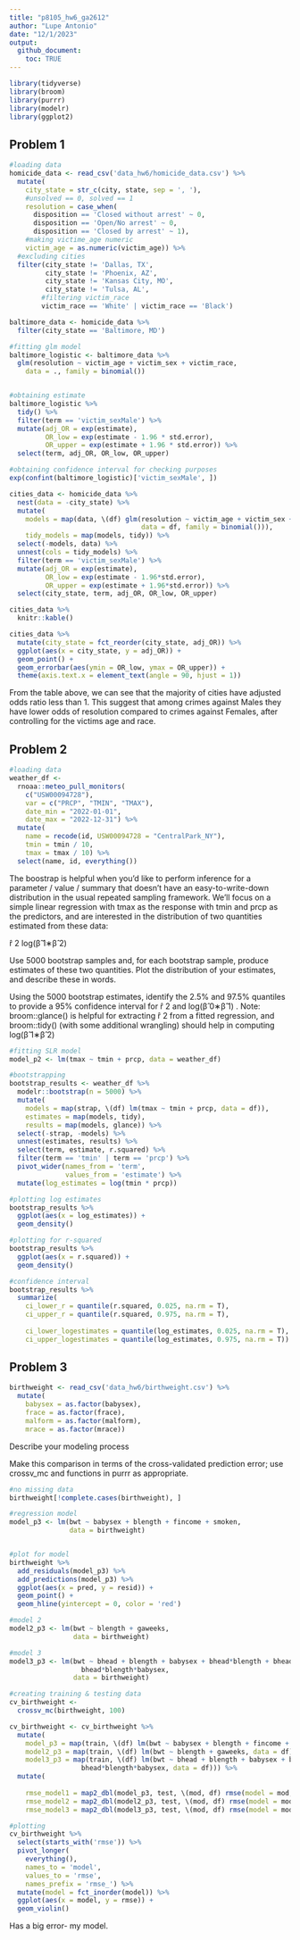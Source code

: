 ```yaml
---
title: "p8105_hw6_ga2612"
author: "Lupe Antonio"
date: "12/1/2023"
output:
  github_document:
    toc: TRUE
---
```


```r
library(tidyverse)
library(broom)
library(purrr)
library(modelr)
library(ggplot2)
```

## Problem 1

```r
#loading data
homicide_data <- read_csv('data_hw6/homicide_data.csv') %>%
  mutate(
    city_state = str_c(city, state, sep = ', '),
    #unsolved == 0, solved == 1
    resolution = case_when(
      disposition == 'Closed without arrest' ~ 0,
      disposition == 'Open/No arrest' ~ 0,
      disposition == 'Closed by arrest' ~ 1),
    #making victime_age numeric
    victim_age = as.numeric(victim_age)) %>%
  #excluding cities
  filter(city_state != 'Dallas, TX',
         city_state != 'Phoenix, AZ',
         city_state != 'Kansas City, MO',
         city_state != 'Tulsa, AL',
        #filtering victim_race
        victim_race == 'White' | victim_race == 'Black')
```


```r
baltimore_data <- homicide_data %>%
  filter(city_state == 'Baltimore, MD')

#fitting glm model
baltimore_logistic <- baltimore_data %>%
  glm(resolution ~ victim_age + victim_sex + victim_race,
    data = ., family = binomial())


#obtaining estimate
baltimore_logistic %>%
  tidy() %>%
  filter(term == 'victim_sexMale') %>%
  mutate(adj_OR = exp(estimate),
         OR_low = exp(estimate - 1.96 * std.error),
         OR_upper = exp(estimate + 1.96 * std.error)) %>%
  select(term, adj_OR, OR_low, OR_upper)

#obtaining confidence interval for checking purposes
exp(confint(baltimore_logistic)['victim_sexMale', ])
```


```r
cities_data <- homicide_data %>%
  nest(data = -city_state) %>%
  mutate(
    models = map(data, \(df) glm(resolution ~ victim_age + victim_sex + victim_race,
                                 data = df, family = binomial())),
    tidy_models = map(models, tidy)) %>%
  select(-models, data) %>%
  unnest(cols = tidy_models) %>%
  filter(term == 'victim_sexMale') %>%
  mutate(adj_OR = exp(estimate),
         OR_low = exp(estimate - 1.96*std.error),
         OR_upper = exp(estimate + 1.96*std.error)) %>%
  select(city_state, term, adj_OR, OR_low, OR_upper)

cities_data %>%
  knitr::kable()
```


```r
cities_data %>%
  mutate(city_state = fct_reorder(city_state, adj_OR)) %>%
  ggplot(aes(x = city_state, y = adj_OR)) +
  geom_point() +
  geom_errorbar(aes(ymin = OR_low, ymax = OR_upper)) +
  theme(axis.text.x = element_text(angle = 90, hjust = 1))
```

From the table above, we can see that the majority of cities have adjusted odds ratio less than 1. This suggest that among crimes against Males they have lower odds of resolution compared to crimes against Females, after controlling for the victims age and race. 



## Problem 2

```r
#loading data
weather_df <- 
  rnoaa::meteo_pull_monitors(
    c("USW00094728"),
    var = c("PRCP", "TMIN", "TMAX"), 
    date_min = "2022-01-01",
    date_max = "2022-12-31") %>%
  mutate(
    name = recode(id, USW00094728 = "CentralPark_NY"),
    tmin = tmin / 10,
    tmax = tmax / 10) %>%
  select(name, id, everything())
```

The boostrap is helpful when you’d like to perform inference for a parameter / value / summary that doesn’t have an easy-to-write-down distribution in the usual repeated sampling framework. We’ll focus on a simple linear regression with tmax as the response with tmin and prcp as the predictors, and are interested in the distribution of two quantities estimated from these data:

r̂ 2
log(β̂ 1∗β̂ 2)


Use 5000 bootstrap samples and, for each bootstrap sample, produce estimates of these two quantities. Plot the distribution of your estimates, and describe these in words. 



Using the 5000 bootstrap estimates, identify the 2.5% and 97.5% quantiles to provide a 95% confidence interval for r̂ 2
 and log(β̂ 0∗β̂ 1)
. Note: broom::glance() is helpful for extracting r̂ 2
 from a fitted regression, and broom::tidy() (with some additional wrangling) should help in computing log(β̂ 1∗β̂ 2)


```r
#fitting SLR model
model_p2 <- lm(tmax ~ tmin + prcp, data = weather_df)
```

```r
#bootstrapping
bootstrap_results <- weather_df %>%
  modelr::bootstrap(n = 5000) %>%
  mutate(
    models = map(strap, \(df) lm(tmax ~ tmin + prcp, data = df)),
    estimates = map(models, tidy),
    results = map(models, glance)) %>%
  select(-strap, -models) %>%
  unnest(estimates, results) %>%
  select(term, estimate, r.squared) %>%
  filter(term == 'tmin' | term == 'prcp') %>%
  pivot_wider(names_from = 'term',
              values_from = 'estimate') %>%
  mutate(log_estimates = log(tmin * prcp))
```

```r
#plotting log estimates
bootstrap_results %>%
  ggplot(aes(x = log_estimates)) +
  geom_density()
```

```r
#plotting for r-squared
bootstrap_results %>%
  ggplot(aes(x = r.squared)) +
  geom_density()
```

```r
#confidence interval
bootstrap_results %>%
  summarize(
    ci_lower_r = quantile(r.squared, 0.025, na.rm = T),
    ci_upper_r = quantile(r.squared, 0.975, na.rm = T),
    
    ci_lower_logestimates = quantile(log_estimates, 0.025, na.rm = T),
    ci_upper_logestimates = quantile(log_estimates, 0.975, na.rm = T))
```


## Problem 3

```r
birthweight <- read_csv('data_hw6/birthweight.csv') %>%
  mutate(
    babysex = as.factor(babysex),
    frace = as.factor(frace),
    malform = as.factor(malform),
    mrace = as.factor(mrace))
```

Describe your modeling process 

Make this comparison in terms of the cross-validated prediction error; use crossv_mc and functions in purrr as appropriate.


```r
#no missing data
birthweight[!complete.cases(birthweight), ]
```

```r
#regression model
model_p3 <- lm(bwt ~ babysex + blength + fincome + smoken,
               data = birthweight)


#plot for model
birthweight %>%
  add_residuals(model_p3) %>%
  add_predictions(model_p3) %>%
  ggplot(aes(x = pred, y = resid)) +
  geom_point() +
  geom_hline(yintercept = 0, color = 'red')
```

```r
#model 2
model2_p3 <- lm(bwt ~ blength + gaweeks,
                data = birthweight)

#model 3
model3_p3 <- lm(bwt ~ bhead + blength + babysex + bhead*blength + bhead*babysex + blength*babysex +
                  bhead*blength*babysex,
                data = birthweight)
```

```r
#creating training & testing data
cv_birthweight <-
  crossv_mc(birthweight, 100)
```

```r
cv_birthweight <- cv_birthweight %>%
  mutate(
    model_p3 = map(train, \(df) lm(bwt ~ babysex + blength + fincome + smoken, data = df)),
    model2_p3 = map(train, \(df) lm(bwt ~ blength + gaweeks, data = df)),
    model3_p3 = map(train, \(df) lm(bwt ~ bhead + blength + babysex + bhead*blength + bhead*babysex + blength*babysex +
                  bhead*blength*babysex, data = df))) %>%
  mutate(
    
    rmse_model1 = map2_dbl(model_p3, test, \(mod, df) rmse(model = mod, data = df)),
    rmse_model2 = map2_dbl(model2_p3, test, \(mod, df) rmse(model = mod, data = df)),
    rmse_model3 = map2_dbl(model3_p3, test, \(mod, df) rmse(model = mod, data = df)))
```

```r
#plotting
cv_birthweight %>%
  select(starts_with('rmse')) %>%
  pivot_longer(
    everything(),
    names_to = 'model',
    values_to = 'rmse',
    names_prefix = 'rmse_') %>%
  mutate(model = fct_inorder(model)) %>%
  ggplot(aes(x = model, y = rmse)) +
  geom_violin()
```

Has a big error- my model. 
